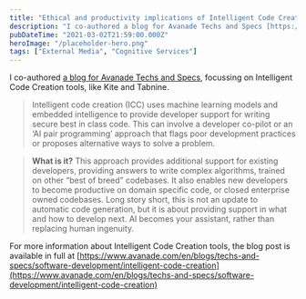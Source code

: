```yaml
---
title: "Ethical and productivity implications of Intelligent Code Creation"
description: "I co-authored a blog for Avanade Techs and Specs [https://www.avanade"
pubDateTime: "2021-03-02T21:59:00.000Z"
heroImage: "/placeholder-hero.png"
tags: ["External Media", "Cognitive Services"]
---
```


I co-authored [a blog for Avanade Techs and Specs](https://www.avanade.com/en/blogs/techs-and-specs/software-development/intelligent-code-creation), focussing on Intelligent Code Creation tools, like Kite and Tabnine.

> Intelligent code creation (ICC) uses machine learning models and embedded intelligence to provide developer support for writing secure best in class code. This can involve a developer co-pilot or an ‘AI pair programming’ approach that flags poor development practices or proposes alternative ways to solve a problem.

> **What is it?**
> This approach provides additional support for existing developers, providing answers to write complex algorithms, trained on other “best of breed” codebases. It also enables new developers to become productive on domain specific code, or closed enterprise owned codebases. Long story short, this is not an update to automatic code generation, but it is about providing support in what and how to develop next. AI becomes your assistant, rather than replacing human ingenuity.

For more information about Intelligent Code Creation tools, the blog post is available in full at [https://www.avanade.com/en/blogs/techs-and-specs/software-development/intelligent-code-creation](https://www.avanade.com/en/blogs/techs-and-specs/software-development/intelligent-code-creation)

